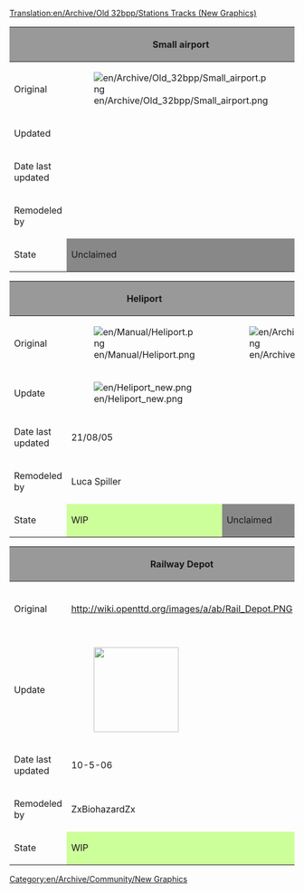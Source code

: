 [[Translation:en/Archive/Old 32bpp/Stations Tracks (New Graphics)]]
[[Category:en/Archive/Community/New Graphics]]

{| border=2
!style="background:#999999;" | 
!style="background:#999999;" |Small airport
!style="background:#999999;" |City airport
!style="background:#999999;" |Metropolitan airport
!style="background:#999999;" |International airport
|-
|Original
|[[File:en/Archive/Old 32bpp/Small airport.png]]
|[[File:en/Archive/Old 32bpp/City airport.png]]
|[[File:en/Archive/Old 32bpp/Metropolitan airport.png]]
|[[File:en/Archive/Old 32bpp/International airport.png]]
|-
|Updated
|
|
|
|
|-
|Date last updated
|
|
|
|
|-
|Remodeled by
|
|
|
|
|-
|State
!style="background:#888888;" |Unclaimed	
!style="background:#888888;" |Unclaimed
!style="background:#888888;" |Unclaimed
!style="background:#888888;" |Unclaimed	
|}

{| border=2
!style="background:#999999;" | 
!style="background:#999999;" |Heliport
!style="background:#999999;" |Bus station
!style="background:#999999;" |Truck station
!style="background:#999999;" |Dock
|-
|Original
|[[File:en/Manual/Heliport.png]]
|[[File:en/Archive/Old 32bpp/Busstation.png]]
|[[File:en/Archive/Old 32bpp/Lorry.png]]
|[[File:en/Archive/Old 32bpp/Dock.png]]
|-
|Update
|[[File:en/Heliport new.png]]
|
|
| 
|-
|Date last updated
|21/08/05
|
|
|
|-
|Remodeled by
|Luca Spiller
|
|
| 
|-
|State
!style="background:#CCFF99;" |WIP	
!style="background:#888888;" |Unclaimed
!style="background:#888888;" |Unclaimed
!style="background:#888888;" |Unclaimed	
|}
{| border=2
!style="background:#999999;" | 
!style="background:#999999;" |Railway Depot
!style="background:#999999;" |Monorail Depot
!style="background:#999999;" |Maglev Depot
!style="background:#999999;" |Road Viecle Depot
!style="background:#999999;" |Ship Depot
|-
|Original
|<center>http://wiki.openttd.org/images/a/ab/Rail_Depot.PNG</center>
|<center>http://wiki.openttd.org/images/5/52/Monorail_Depot.PNG</center>
|<center>http://wiki.openttd.org/images/8/8b/Maglev_Depot.PNG</center>
|<center>http://wiki.openttd.org/images/4/4e/Road_Depot.PNG</center>
|<center>[[File:en/Archive/Old 32bpp/Ship yard.png]]</center>
|-
|Update
|[[File:en/DEPOT 6.jpeg|thumb|center|150px|]]
|
|[[File:en/Depot mag1.jpeg|thumb|center|150px|]]
|
|
|-
|Date last updated
|10-5-06
|
|10-5-06
|
|
|-
|Remodeled by
|ZxBiohazardZx
|
|ZxBiohazardZx
|
|
|
|
|-
|State
!style="background:#CCFF99;" |WIP	
!style="background:#888888;" |Unclaimed
!style="background:#CCFF99;" |WIP
!style="background:#888888;" |Unclaimed
!style="background:#888888;" |Unclaimed	
|}